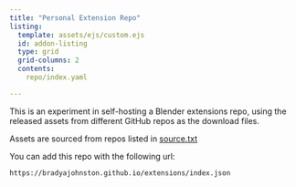 ```yaml
---
title: "Personal Extension Repo"
listing:
  template: assets/ejs/custom.ejs
  id: addon-listing
  type: grid
  grid-columns: 2
  contents:
    repo/index.yaml

---
```


This is an experiment in self-hosting a Blender extensions repo, using the released assets from different GitHub repos as the download files. 

Assets are sourced from repos listed in [source.txt](https://github.com/BradyAJohnston/extensions/blob/main/repo/source.txt)

You can add this repo with the following url:
```bash
https://bradyajohnston.github.io/extensions/index.json
```

::: {#addon-listings}
:::